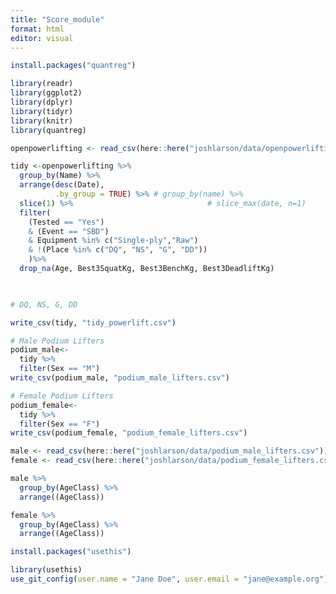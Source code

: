 ```yaml
---
title: "Score_module"
format: html
editor: visual
---
```

```r
install.packages("quantreg")
```

```r
library(readr)
library(ggplot2)
library(dplyr)
library(tidyr)
library(knitr)
library(quantreg)

```


```r

openpowerlifting <- read_csv(here::here("joshlarson/data/openpowerlifting-2025-03-22/openpowerlifting-2025-03-22-c4367451.csv"))

```

```r
tidy <-openpowerlifting %>%
  group_by(Name) %>%
  arrange(desc(Date), 
          .by_group = TRUE) %>% # group_by(name) %>%
  slice(1) %>%                              # slice_max(date, n=1)
  filter(
    (Tested == "Yes") 
    & (Event == "SBD") 
    & Equipment %in% c("Single-ply","Raw") 
    & !(Place %in% c("DQ", "NS", "G", "DD"))
    )%>%
  drop_na(Age, Best3SquatKg, Best3BenchKg, Best3DeadliftKg) 
  


# DQ, NS, G, DD
```

```r
write_csv(tidy, "tidy_powerlift.csv")
```

```r
# Male Podium Lifters
podium_male<-
  tidy %>%
  filter(Sex == "M")
write_csv(podium_male, "podium_male_lifters.csv")
```

```r
# Female Podium Lifters
podium_female<-
  tidy %>%
  filter(Sex == "F")
write_csv(podium_female, "podium_female_lifters.csv")

```

```r
male <- read_csv(here::here("joshlarson/data/podium_male_lifters.csv"))
female <- read_csv(here::here("joshlarson/data/podium_female_lifters.csv"))

```
```r
male %>%
  group_by(AgeClass) %>%
  arrange((AgeClass))

female %>%
  group_by(AgeClass) %>%
  arrange((AgeClass))
```

```r
install.packages("usethis")

library(usethis)
use_git_config(user.name = "Jane Doe", user.email = "jane@example.org")
```






